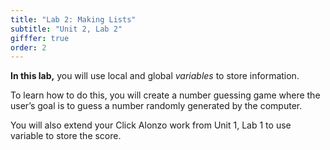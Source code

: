 ```yaml
---
title: "Lab 2: Making Lists"
subtitle: "Unit 2, Lab 2"
gifffer: true
order: 2
---
```


::: learn

**In this lab,** you will use local and global <em>variables</em> to store information. 

To learn how to do this, you will create a number guessing game where the user's goal is to guess a number randomly generated by the computer.

You will also extend your Click Alonzo work from Unit 1, Lab 1 to use variable to store the score.

:::



